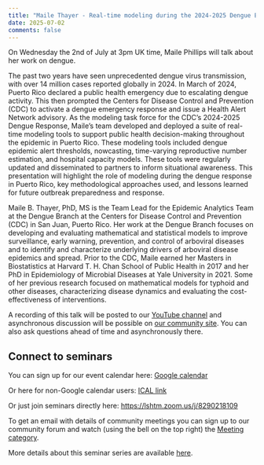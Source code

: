 ```yaml
---
title: "Maile Thayer - Real-time modeling during the 2024-2025 Dengue Epidemic in Puerto Rico: Applications and insights" 
date: 2025-07-02
comments: false
---
```


On Wednesday the 2nd of July at 3pm UK time, Maile Phillips will talk about her work on dengue.

The past two years have seen unprecedented dengue virus transmission, with over 14 million cases reported globally in 2024. In March of 2024, Puerto Rico declared a public health emergency due to escalating dengue activity. This then prompted the Centers for Disease Control and Prevention (CDC) to activate a dengue emergency response and issue a Health Alert Network advisory. As the modeling task force for the CDC’s 2024-2025 Dengue Response, Maile's team developed and deployed a suite of real-time modeling tools to support public health decision-making throughout the epidemic in Puerto Rico. These modeling tools included dengue epidemic alert thresholds, nowcasting, time-varying reproductive number estimation, and hospital capacity models. These tools were regularly updated and disseminated to partners to inform situational awareness. This presentation will highlight the role of modeling during the dengue response in Puerto Rico, key methodological approaches used, and lessons learned for future outbreak preparedness and response. 

Maile B. Thayer, PhD, MS is the Team Lead for the Epidemic Analytics Team at the Dengue Branch at the Centers for Disease Control and Prevention (CDC) in San Juan, Puerto Rico. Her work at the Dengue Branch focuses on developing and evaluating mathematical and statistical models to improve surveillance, early warning, prevention, and control of arboviral diseases and to identify and characterize underlying drivers of arboviral disease epidemics and spread. Prior to the CDC, Maile earned her Masters in Biostatistics at Harvard T. H. Chan School of Public Health in 2017 and her PhD in Epidemiology of Microbial Diseases at Yale University in 2021. Some of her previous research focused on mathematical models for typhoid and other diseases, characterizing disease dynamics and evaluating the cost-effectiveness of interventions.

A recording of this talk will be posted to our [YouTube channel](https://www.youtube.com/channel/UC9qvwwGTudtKnOE-sM1LooQ) and asynchronous discussion will be possible on [our community site](https://community.epinowcast.org/c/meetings/8). You can also ask questions ahead of time and asynchronously there.

## Connect to seminars

You can sign up for our event calendar here: [Google calendar ](https://calendar.google.com/calendar/u/0/r?cid=YTExM2I2ZjVkOTYxODA4ZjA5YjdhODA3ZTIwMzU1Mzk4ODY0Y2NhYjIzOWVkNjAyYzc5ZTkzYWM5OWY0YWQxM0Bncm91cC5jYWxlbmRhci5nb29nbGUuY29t)

Or here for non-Google calendar users: [ICAL link ](https://calendar.google.com/calendar/ical/a113b6f5d961808f09b7a807e20355398864ccab239ed602c79e93ac99f4ad13%40group.calendar.google.com/public/basic.ics)

Or just join seminars directly here: [https://lshtm.zoom.us/j/8290218109 ](https://lshtm.zoom.us/j/8290218109)

To get an email with details of community meetings you can sign up to our community forum and watch (using the bell on the top right) the [Meeting category](https://community.epinowcast.org/c/meetings/8).

More details about this seminar series are available [here](../../seminars.qmd).
